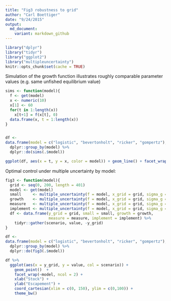 ```yaml
---
title: "Fig3 robustness to grid"
author: "Carl Boettiger"
date: "9/24/2015"
output: 
  md_document:
    variant: markdown_github
---
```


```r
library("dplyr")
library("tidyr")
library("ggplot2")
library("multipleuncertainty")
knitr::opts_chunk$set(cache = TRUE)
```


Simulation of the growth function illustrates roughly comparable parameter values (e.g. same unfished equilibrium value)

```r
sims <- function(model){
  f <- get(model)
  x <- numeric(10)
  x[1] <- 60
  for(t in 1:length(x))
    x[t+1] = f(x[t], 0)
  data.frame(x, t = 1:length(x))
}


df <- 
data.frame(model = c("logistic", "bevertonholt", "ricker", "gompertz"), stringsAsFactors = FALSE) %>%
  dplyr::group_by(model) %>%
  dplyr::do(sims(.$model))

ggplot(df, aes(x = t, y = x, color = model)) + geom_line() + facet_wrap(~model)

```

Optimal control under multiple uncertainty by model:


```r
fig3 <- function(model){  
  grid <- seq(0, 200, length = 401)
  model <- get(model)
  small     <- multiple_uncertainty(f = model, x_grid = grid, sigma_g = 0.1, sigma_m = 0.1, sigma_i = 0.1)
  growth    <- multiple_uncertainty(f = model, x_grid = grid, sigma_g = 0.5, sigma_m = 0.1, sigma_i = 0.1)
  measure   <- multiple_uncertainty(f = model, x_grid = grid, sigma_g = 0.1, sigma_m = 0.5, sigma_i = 0.1)
  implement <- multiple_uncertainty(f = model, x_grid = grid, sigma_g = 0.1, sigma_m = 0.1, sigma_i = 0.5)
  df <- data.frame(y_grid = grid, small = small, growth = growth, 
                   measure = measure, implement = implement) %>%
    tidyr::gather(scenario, value, -y_grid)
}

df <- 
data.frame(model = c("logistic", "bevertonholt", "ricker", "gompertz"), stringsAsFactors = FALSE) %>%
  dplyr::group_by(model) %>%
  dplyr::do(fig3(.$model))

```


```r
df %>%
  ggplot(aes(x = y_grid, y = value, col = scenario)) + 
    geom_point()  + 
    facet_wrap(~model, ncol = 2) + 
    xlab("Stock") + 
    ylab("Escapement") + 
    coord_cartesian(xlim = c(0, 150), ylim = c(0,100)) + 
    theme_bw()

```

